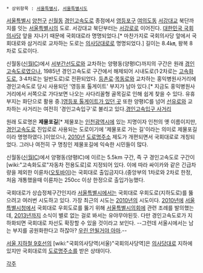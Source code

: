  * 상위항목 : [[서울특별시]], [[서울특별시도]]

{{{+1 國會大路 / Gukhoe-daero }}}

[[서울특별시]] [[양천구]] [[신월동]] [[경인고속도로]] 종점에서 [[영등포구]] [[여의도]]동 [[서강대교]] 북단까지를 잇는 [[서울특별시]]의 도로. 서강대교 북단부터는 [[서강로]]로 이어진다. [[대한민국 국회의사당]] 앞을 지나기 때문에 국회대로라 명명되었다.[* 마찬가지로 국회의사당 앞에서 국회대로와 삼거리로 교차하는 도로는 [[의사당대로]]로 명명되었다.] 길이는 8.4㎞, 왕복 8차로 도로이다.

신월동([[신월IC]])에서 [[서부간선도로]]와 교차하는 양평동(양평IC)까지의 구간은 원래 [[경인고속도로]]였으나, 1985년 경인고속도로 구간에서 해제되어 시내도로(1·2차로는 [[고속화도로]], 3·4차로는 일반도로)로 전환되었다. [[등촌로]]·[[목동로]]와 교차하는 홍익병원사거리에 경인고속도로 당시 사용되던 '영등포 톨게이트' 부지가 남아 있다.[* 지금도 홍익병원사거리에서 서쪽으로 가다보면 나오는 사다리꼴형 골목길로 인해 쉽게 찾을 수 있다. 유휴 부지는 화단으로 활용 중.][http://map.naver.com/?menu=location&mapMode=0&lat=37.5294852&lng=126.8623168&dlevel=13&rpanel=n-f&enc=b64 영등포 톨게이트가 있던 곳] 또한 양평IC를 넘어 [[선유로]]와 교차하는 사거리는 여전히 '경인고속입구'로 불리고 있다.[http://map.naver.com/?menu=location&mapMode=0&lat=37.5296512&lng=126.8929583&dlevel=13&rpanel=n-f&enc=b64 경인고속입구 사거리]

원래 도로명은 '''제물포길'''[* 제물포는 [[인천광역시]]에 있는 지명이자 인천의 옛 이름이지만, [[경인고속도로]] 진입로로 사용되는 도로이기에 '제물포로 가는 길'이라는 의미로 제물포길이라 명명하였다.]이었으나, [[2010년]] [[도로명주소]] 제도가 개편되면서 국회대로로 개칭되었다. 그러나 여전히 구 명칭인 제물포길에 익숙한 시민들이 많다.

신월동([[신월IC]])에서 양평동(양평IC)에 이르는 5.5km 구간, 즉 구 경인고속도로 구간이 [wiki:"고속화도로"자동차 전용도로]로 지정되어 있다. 이에 따라 싸이카와 같은 긴급차량을 제외한 이륜차([[오토바이]])는 국회대로 출입금지다.(중앙부의 1차로와 2차로 한정, 처음 개통했을때 이륜차는 250cc 이상 한정으로 출입가능했다.

국회대로가 상습정체구간인지라 [[서울특별시]]에서는 국회대로 우회도로(지하도로)를 뚫으려고 여러번 시도하고 있다. 가장 최근의 시도는 [[2010년]]의 시도이다. [[2010년]]에 [[서울특별시청]]에서 국회대로 우회도로를 뚫기 위해 [[서울특별시의회]]에 관련 조례를 발의했는데, [[2013년]]까지 소식이 별로 없는 걸로 봐서는 유야무야된듯. 다만 경인고속도로가 지하화되면 국회대로 차선도 확장할 수 있을 것이라고 보인다. --그런데 서울시에서는 남는 부지를 공원화한다고 하잖아? [[우린 안될거야 아마]].--

[[서울 지하철 9호선]]의 [wiki:"국회의사당역(서울)"국회의사당역]은 [[의사당대로]] 지하에 있지만 국회대로의 [[도로명주소]]를 받은 상태이다.

[[각주]]
